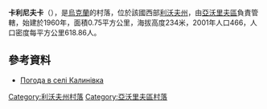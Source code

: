 {{coord|49|54|13|N|23|18|24|E|scale:100000|display=title}}

'''卡利尼夫卡'''（{{lang-uk|Калинівка}}），是[[烏克蘭|烏克蘭]]的村落，位於該國西部[[利沃夫州|利沃夫州]]，由[[亞沃里夫區|亞沃里夫區]]負責管轄，始建於1960年，面積0.75平方公里，海拔高度234米，2001年人口466，人口密度每平方公里618.86人。

==參考資料==
* [http://weather.in.ua/ua/l'vovskaja/9810 Погода в селі Калинівка]

{{DEFAULTSORT:Калинівка}}
[[Category:利沃夫州村落|Category:利沃夫州村落]]
[[Category:亞沃里夫區村落|Category:亞沃里夫區村落]]


{{Lviv-geo-stub}}